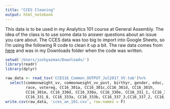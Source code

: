 ```yaml
---
title: "CCES Cleaning"
output: html_notebook
---
```


This data is to be used in my Analytics 101 course at General Assembly. The idea of the class is to use some data to answer questions about an issue you care about. The CCES data was too big to import into Google Sheets, so I'm using the following R code to clean it up a bit. The raw data comes from [here](https://dataverse.harvard.edu/dataset.xhtml?persistentId=doi%3A10.7910/DVN/GDF6Z0) and was in my Downloads folder when the code was written. 
```r
setwd('/Users/joshyazman/Downloads/')
library(readr)
library(dplyr)

raw_data <- read_tsv('CCES16_Common_OUTPUT_Jul2017_VV.tab')%>%
  select(commonweight_vv, commonweight_vv_post, birthyr, gender, educ, edloan,
         race, votereg, CC16_301a, CC16_301c,CC16_301d, CC16_301h,
         CC16_301m, CC16_330d, CC16_330a, CC16_330e, CC16_331_1, CC16_331_3,
         CC16_331_8, CC16_333a, CC16_333b, CC16_337_3,CC16_337_2, CC16_337_1, CC16_340a)
write.csv(raw_data, 'cces_an_101.csv', row.names = F)
```